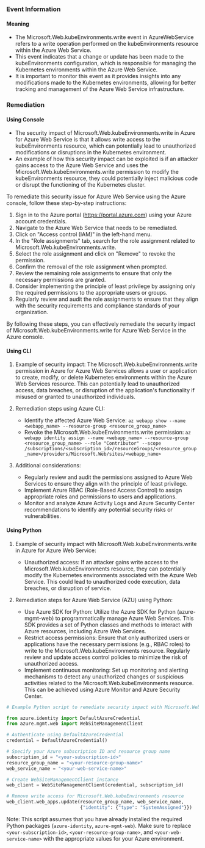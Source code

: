 
### Event Information

#### Meaning

- The Microsoft.Web.kubeEnvironments.write event in AzureWebService refers to a write operation performed on the kubeEnvironments resource within the Azure Web Service.
- This event indicates that a change or update has been made to the kubeEnvironments configuration, which is responsible for managing the Kubernetes environments within the Azure Web Service.
- It is important to monitor this event as it provides insights into any modifications made to the Kubernetes environments, allowing for better tracking and management of the Azure Web Service infrastructure.

### Remediation

#### Using Console

- The security impact of Microsoft.Web.kubeEnvironments.write in Azure for Azure Web Service is that it allows write access to the kubeEnvironments resource, which can potentially lead to unauthorized modifications or disruptions in the Kubernetes environment.
- An example of how this security impact can be exploited is if an attacker gains access to the Azure Web Service and uses the Microsoft.Web.kubeEnvironments.write permission to modify the kubeEnvironments resource, they could potentially inject malicious code or disrupt the functioning of the Kubernetes cluster.

To remediate this security issue for Azure Web Service using the Azure console, follow these step-by-step instructions:

1. Sign in to the Azure portal (https://portal.azure.com) using your Azure account credentials.
2. Navigate to the Azure Web Service that needs to be remediated.
3. Click on "Access control (IAM)" in the left-hand menu.
4. In the "Role assignments" tab, search for the role assignment related to Microsoft.Web.kubeEnvironments.write.
5. Select the role assignment and click on "Remove" to revoke the permission.
6. Confirm the removal of the role assignment when prompted.
7. Review the remaining role assignments to ensure that only the necessary permissions are granted.
8. Consider implementing the principle of least privilege by assigning only the required permissions to the appropriate users or groups.
9. Regularly review and audit the role assignments to ensure that they align with the security requirements and compliance standards of your organization.

By following these steps, you can effectively remediate the security impact of Microsoft.Web.kubeEnvironments.write for Azure Web Service in the Azure console.

#### Using CLI

1. Example of security impact: The Microsoft.Web.kubeEnvironments.write permission in Azure for Azure Web Services allows a user or application to create, modify, or delete Kubernetes environments within the Azure Web Services resource. This can potentially lead to unauthorized access, data breaches, or disruption of the application's functionality if misused or granted to unauthorized individuals.

2. Remediation steps using Azure CLI:
   - Identify the affected Azure Web Service: `az webapp show --name <webapp_name> --resource-group <resource_group_name>`
   - Revoke the Microsoft.Web.kubeEnvironments.write permission: `az webapp identity assign --name <webapp_name> --resource-group <resource_group_name> --role "Contributor" --scope /subscriptions/<subscription_id>/resourceGroups/<resource_group_name>/providers/Microsoft.Web/sites/<webapp_name>`

3. Additional considerations:
   - Regularly review and audit the permissions assigned to Azure Web Services to ensure they align with the principle of least privilege.
   - Implement Azure RBAC (Role-Based Access Control) to assign appropriate roles and permissions to users and applications.
   - Monitor and analyze Azure Activity Logs and Azure Security Center recommendations to identify any potential security risks or vulnerabilities.

#### Using Python

1. Example of security impact with Microsoft.Web.kubeEnvironments.write in Azure for Azure Web Service:
   - Unauthorized access: If an attacker gains write access to the Microsoft.Web.kubeEnvironments resource, they can potentially modify the Kubernetes environments associated with the Azure Web Service. This could lead to unauthorized code execution, data breaches, or disruption of service.

2. Remediation steps for Azure Web Service (AZU) using Python:
   - Use Azure SDK for Python: Utilize the Azure SDK for Python (azure-mgmt-web) to programmatically manage Azure Web Services. This SDK provides a set of Python classes and methods to interact with Azure resources, including Azure Web Services.
   - Restrict access permissions: Ensure that only authorized users or applications have the necessary permissions (e.g., RBAC roles) to write to the Microsoft.Web.kubeEnvironments resource. Regularly review and update access control policies to minimize the risk of unauthorized access.
   - Implement continuous monitoring: Set up monitoring and alerting mechanisms to detect any unauthorized changes or suspicious activities related to the Microsoft.Web.kubeEnvironments resource. This can be achieved using Azure Monitor and Azure Security Center.

```python
# Example Python script to remediate security impact with Microsoft.Web.kubeEnvironments.write in Azure for Azure Web Service

from azure.identity import DefaultAzureCredential
from azure.mgmt.web import WebSiteManagementClient

# Authenticate using DefaultAzureCredential
credential = DefaultAzureCredential()

# Specify your Azure subscription ID and resource group name
subscription_id = "<your-subscription-id>"
resource_group_name = "<your-resource-group-name>"
web_service_name = "<your-web-service-name>"

# Create WebSiteManagementClient instance
web_client = WebSiteManagementClient(credential, subscription_id)

# Remove write access for Microsoft.Web.kubeEnvironments resource
web_client.web_apps.update(resource_group_name, web_service_name, 
                           {"identity": {"type": "SystemAssigned"}})
```
Note: This script assumes that you have already installed the required Python packages (`azure-identity`, `azure-mgmt-web`). Make sure to replace `<your-subscription-id>`, `<your-resource-group-name>`, and `<your-web-service-name>` with the appropriate values for your Azure environment.


